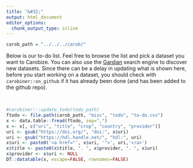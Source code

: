 ```yaml
---
title: "&#32;"
output: html_document
editor_options: 
  chunk_output_type: inline
---
```


```r
carob_path = "../../../carob/"
```

Below is our to-do list. Feel free to browse the list and pick a dataset you want to Carobize. You can also use the [Gardian](https://gardian.bigdata.cgiar.org) search engine to discover new datasets. Since there can be a delay in updating what is shown here, before you start working on a dataset, you should check with `carobiner::on_github` if it has already been done (and has been added to the github repo). 

</br>

```r
#carobiner:::update_todo(todo_path)
ftodo <- file.path(carob_path, "misc", "todo", "to-do.csv")
x <- data.table::fread(ftodo, sep=",")
x <- x[, c("uri", "title", "crop", "country", "provider")]
uri <- gsub("https://doi.org/", "doi:", x$uri)
uri <- gsub("https://hdl.handle.net/", "hdl:", uri)
x$uri <- paste0('<a href="', x$uri, '">', uri,'</a>')
x$title <- paste0(x$title, ". ", x$provider, ". ", x$uri)
x$provider <- x$uri <- NULL
DT::datatable(x, escape=FALSE, rownames=FALSE)
```

</br>
